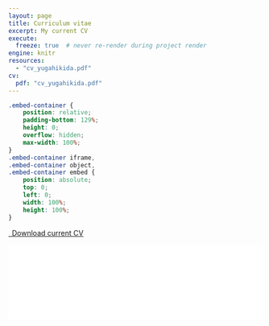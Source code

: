 ```yaml
---
layout: page
title: Curriculum vitae
excerpt: My current CV
execute:
  freeze: true  # never re-render during project render
engine: knitr 
resources:
  - "cv_yugahikida.pdf"
cv:
  pdf: "cv_yugahikida.pdf"
---
```


```css
.embed-container {
    position: relative;
    padding-bottom: 129%;
    height: 0;
    overflow: hidden;
    max-width: 100%;
}
.embed-container iframe,
.embed-container object,
.embed-container embed {
    position: absolute;
    top: 0;
    left: 0;
    width: 100%;
    height: 100%;
}
```

```{=html}
<p class="text-center">
  <a class="btn btn-primary btn-lg cv-download" href="`r rmarkdown::metadata$cv$pdf`" target="_blank">
    <i class="fa-solid fa-file-arrow-down"></i>&ensp;Download current CV
  </a>
</p>
<div class="embed-container">
  <iframe src="`r rmarkdown::metadata$cv$pdf`#toolbar=0" style="border: 0.5px;width: 100%;"></iframe>
</div>
```
